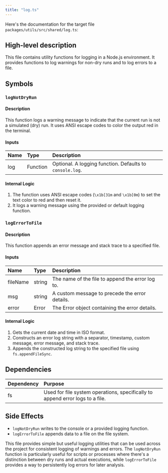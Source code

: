 ```yaml
---
title: "log.ts"
---
```


Here's the documentation for the target file `packages/utils/src/shared/log.ts`:

## High-level description
This file contains utility functions for logging in a Node.js environment. It provides functions to log warnings for non-dry runs and to log errors to a file.

## Symbols

### `logNotDryRun`
#### Description
This function logs a warning message to indicate that the current run is not a simulated (dry) run. It uses ANSI escape codes to color the output red in the terminal.

#### Inputs
| Name | Type | Description |
|:-----|:-----|:------------|
| log | Function | Optional. A logging function. Defaults to `console.log`. |

#### Internal Logic
1. The function uses ANSI escape codes (`\x1b[31m` and `\x1b[0m`) to set the text color to red and then reset it.
2. It logs a warning message using the provided or default logging function.

### `logErrorToFile`
#### Description
This function appends an error message and stack trace to a specified file.

#### Inputs
| Name | Type | Description |
|:-----|:-----|:------------|
| fileName | string | The name of the file to append the error log to. |
| msg | string | A custom message to precede the error details. |
| error | Error | The Error object containing the error details. |

#### Internal Logic
1. Gets the current date and time in ISO format.
2. Constructs an error log string with a separator, timestamp, custom message, error message, and stack trace.
3. Appends the constructed log string to the specified file using `fs.appendFileSync`.

## Dependencies
| Dependency | Purpose |
|:-----------|:--------|
| fs | Used for file system operations, specifically to append error logs to a file. |

## Side Effects
- `logNotDryRun` writes to the console or a provided logging function.
- `logErrorToFile` appends data to a file on the file system.

This file provides simple but useful logging utilities that can be used across the project for consistent logging of warnings and errors. The `logNotDryRun` function is particularly useful for scripts or processes where there's a distinction between dry runs and actual executions, while `logErrorToFile` provides a way to persistently log errors for later analysis.
